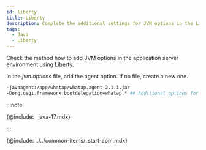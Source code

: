 ```yaml
---
id: liberty
title: Liberty
description: Complete the additional settings for JVM options in the Liberty application server environment.
tags:
  - Java
  - Liberty
---
```


Check the method how to add JVM options in the application server environment using Liberty. 

In the _jvm.options_ file, add the agent option. If no file, create a new one.

```bash title=/wasliberty/usr/servers/defaultServer/jvm.options {2} showLineNumbers
-javaagent:/app/whatap/whatap.agent-2.1.1.jar
-Dorg.osgi.framework.bootdelegation=whatap.* ## Additional options for OSGI framework configuration ##
```

:::note

{@include: _java-17.mdx} 

:::

{@include: ../../common-items/_start-apm.mdx}  
